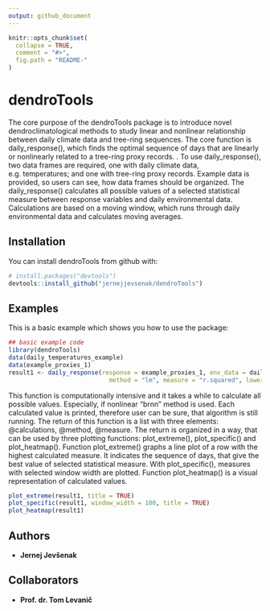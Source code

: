 ```yaml
---
output: github_document
---
```


<!-- README.md is generated from README.Rmd. Please edit that file -->

```r
knitr::opts_chunk$set(
  collapse = TRUE,
  comment = "#>",
  fig.path = "README-"
)
```

# dendroTools

The core purpose of the dendroTools package is to introduce novel dendroclimatological methods to study linear and nonlinear relationship between daily climate data and tree-ring sequences. The core function is daily_response(), which finds the optimal sequence of days that are linearly or nonlinearly related to a tree-ring proxy records.
.
To use daily_response(), two data frames are required, one with daily climate data, e.g. temperatures; and one with tree-ring proxy records. Example data is provided, so users can see, how data frames should be organized. The daily_response() calculates all possible values of a selected statistical measure between response variables and daily environmental data. Calculations are based on a moving window, which runs through daily environmental data and calculates moving averages. 


## Installation

You can install dendroTools from github with:

```r
# install.packages("devtools")
devtools::install_github("jernejjevsenak/dendroTools")
```

## Examples

This is a basic example which shows you how to use the package: 

```r
## basic example code
library(dendroTools)
data(daily_temperatures_example) 
data(example_proxies_1)
result1 <- daily_response(response = example_proxies_1, env_data = daily_temperatures_example, 
							method = "lm", measure = "r.squared", lower_limit = 90, upper_limit = 150)

```
This function is computationally intensive and it takes a while to calculate all possible values. Especially, if nonlinear "brnn" method is used. Each calculated value is printed, therefore user can be sure, that algorithm is still running. 
The return of this function is a list with three elements: @calculations, @method, @measure. The return is organized in a way, that can be used by three plotting functions: plot_extreme(), plot_specific() and plot_heatmap(). 
Function plot_extreme() graphs a line plot of a row with the highest calculated measure. It indicates the sequence of days, that give the best value of selected statistical measure. With plot_specific(), measures with selected window width are plotted. Function plot_heatmap() is a visual representation of calculated values.

```r
plot_extreme(result1, title = TRUE)
plot_specific(result1, window_width = 100, title = TRUE)
plot_heatmap(result1)
```

## Authors
* **Jernej Jevšenak**

## Collaborators
* **Prof. dr. Tom Levanič**
